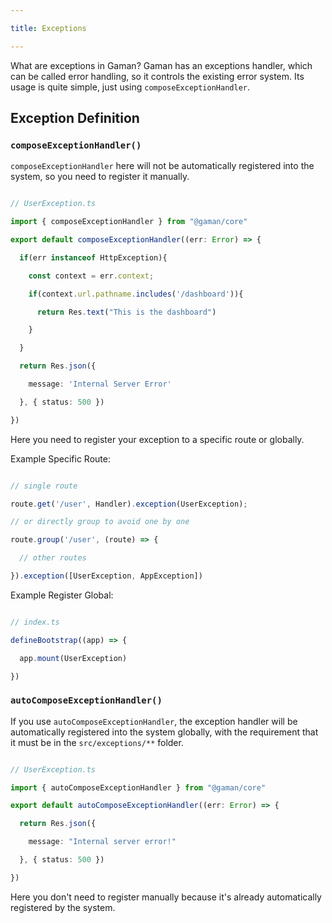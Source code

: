 ```yaml
---

title: Exceptions

---
```


What are exceptions in Gaman? Gaman has an exceptions handler, which can be called error handling, so it controls the existing error system. Its usage is quite simple, just using `composeExceptionHandler`.

## Exception Definition

### `composeExceptionHandler()`

`composeExceptionHandler` here will not be automatically registered into the system, so you need to register it manually.

```ts

// UserException.ts

import { composeExceptionHandler } from "@gaman/core"

export default composeExceptionHandler((err: Error) => {

  if(err instanceof HttpException){

    const context = err.context;

    if(context.url.pathname.includes('/dashboard')){

      return Res.text("This is the dashboard")

    }

  }

  return Res.json({

    message: 'Internal Server Error'

  }, { status: 500 })

})

```

Here you need to register your exception to a specific route or globally.

Example Specific Route:

```ts

// single route

route.get('/user', Handler).exception(UserException);

// or directly group to avoid one by one

route.group('/user', (route) => {

  // other routes

}).exception([UserException, AppException])

```

Example Register Global:

```ts

// index.ts

defineBootstrap((app) => {

  app.mount(UserException)

})

```

### `autoComposeExceptionHandler()`

If you use `autoComposeExceptionHandler`, the exception handler will be automatically registered into the system globally, with the requirement that it must be in the `src/exceptions/**` folder.

```ts

// UserException.ts

import { autoComposeExceptionHandler } from "@gaman/core"

export default autoComposeExceptionHandler((err: Error) => {

  return Res.json({

    message: "Internal server error!"

  }, { status: 500 })

})

```

Here you don't need to register manually because it's already automatically registered by the system.
